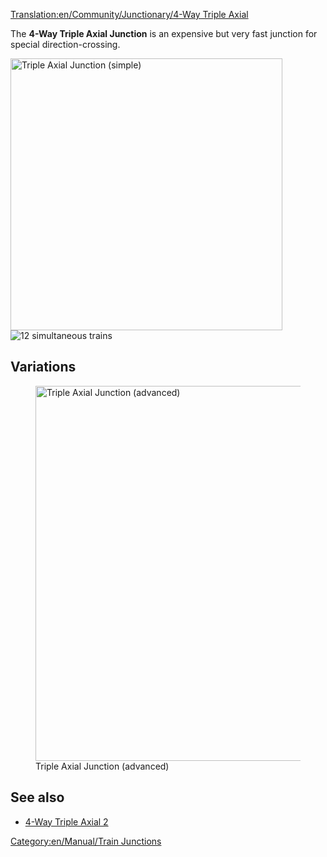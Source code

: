 [[Translation:en/Community/Junctionary/4-Way Triple Axial]]

{{en/Community/Junctionary/Navigation}}
The '''4-Way Triple Axial Junction''' is an expensive but very fast junction for special direction-crossing. 

[[File:en/Community/Junctionary/Tripleaxial.png|none|thumb|435px|Triple Axial Junction (simple)]]
[[File:en/Community/Junctionary/4wta.gif|right|thumb|12 simultaneous trains]]

{{en/Community/Junctionary/Junction Criteria|Expensive|3|1|0|0|0|0|1|1|0|0|1|||
*Handles a very large number of trains at a time.
*Uses special directions -> "Top vs Bottom" and "Left vs Right"
*Small Area needed (12x12) 
*None or few sharp corners (see improved version for high speed)
*No Hills are needed (for extreme high speed)
*No Deadlocks or Jamming possible
*No Merging or Splitting of the lines
*Handling of single-lines and dual-lines possible. That's the reason no Splits or Merges are used. Do it by your own wishes.
*Each line starts one level higher when entering the junction than when leaving.
}}

==Variations==
[[File:en/Community/Junctionary/Tripleaxial2.png|none|thumb|600px|Triple Axial Junction (advanced)]]

==See also==
* [http://wiki.openttd.org/4-Way_Triple_Axial_2 4-Way Triple Axial 2]

[[Category:en/Manual/Train Junctions]]